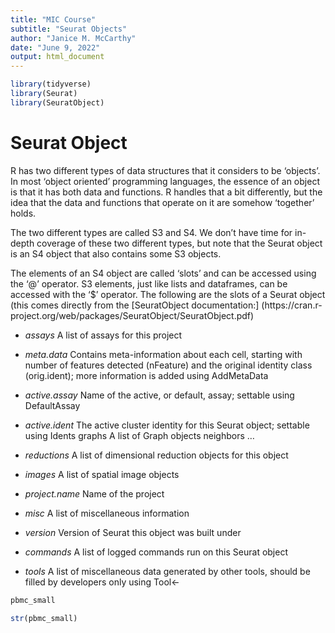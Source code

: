 ```yaml
---
title: "MIC Course"
subtitle: "Seurat Objects"
author: "Janice M. McCarthy"
date: "June 9, 2022"
output: html_document
---
```


```r
library(tidyverse)
library(Seurat)
library(SeuratObject)
```

# Seurat Object

R has two different types of data structures that it considers to be 'objects'. In most 'object oriented' programming languages, the essence of an object is that it has both data and functions. R handles that a bit differently, but the idea that the data and functions that operate on it are somehow 'together' holds.

The two different types are called S3 and S4. We don't have time for in-depth coverage of these two different types, but note that the Seurat object is an S4 object that also contains some S3 objects. 

The elements of an S4 object are called 'slots' and can be accessed using the '@' operator. S3 elements, just like lists and dataframes, can be accessed with the '$' operator. The following are the slots of a Seurat object (this comes directly from the [SeuratObject documentation:] (https://cran.r-project.org/web/packages/SeuratObject/SeuratObject.pdf)

- *assays* A list of assays for this project

- *meta.data* Contains meta-information about each cell, starting with number of features detected (nFeature) and the original identity class (orig.ident); more information is added using AddMetaData

- *active.assay* Name of the active, or default, assay; settable using DefaultAssay

- *active.ident* The active cluster identity for this Seurat object; settable using Idents
graphs A list of Graph objects
neighbors ...

- *reductions* A list of dimensional reduction objects for this object

- *images* A list of spatial image objects

- *project.name* Name of the project

- *misc* A list of miscellaneous information

- *version* Version of Seurat this object was built under

- *commands* A list of logged commands run on this Seurat object

- *tools* A list of miscellaneous data generated by other tools, should be filled by developers only using Tool<-


```r
pbmc_small

str(pbmc_small)
```

